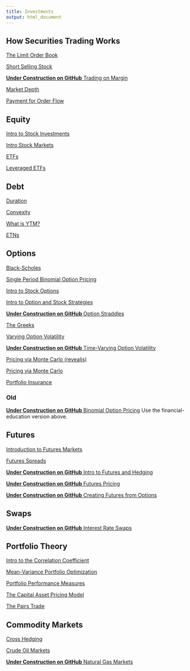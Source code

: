 ```yaml
---
title: Investments
output: html_document
---
```



## How Securities Trading Works 

[The Limit Order Book](http://www.5minutefinance.org/concepts/the-limit-order-book)

[Short Selling Stock](https://www.5minutefinance.org/concepts/short-selling-stock)

[**Under Construction on GitHub** Trading on Margin](https://github.com/FinancialMarkets/5MinuteFinance/blob/master/Trading_and_Market_Structure/Margin/margin.Rmd)

[Market Depth](https://matt-brigida.github.io/fin_532_market_depth/)

[Payment for Order Flow](https://financial-education.github.io/payment_for_order_flow/)

## Equity

[Intro to Stock Investments](https://www.5minutefinance.org/concepts/an-introduction-to-stock-investments)

[Intro Stock Markets](https://www.5minutefinance.org/concepts/an-introduction-stock-markets)

[ETFs](https://www.5minutefinance.org/concepts/exchange-traded-funds)

[Leveraged ETFs](https://www.5minutefinance.org/concepts/leveraged-exchange-traded-funds)

## Debt

[Duration](https://www.5minutefinance.org/concepts/duration)

[Convexity](https://www.5minutefinance.org/concepts/convexity)

[What is YTM?](https://www.5minutefinance.org/concepts/for-what-is-the-yield-to-maturity-used)

[ETNs](https://www.5minutefinance.org/concepts/exchange-traded-notes)

## Options

[Black-Scholes](http://www.5minutefinance.org/concepts/black-scholes)

[Single Period Binomial Option Pricing](https://financial-education.github.io/single_period_binomial_option_pricing)

[Intro to Stock Options](https://www.5minutefinance.org/concepts/an-introduction-to-stock-options)

[Intro to Option and Stock Strategies](https://www.5minutefinance.org/concepts/an-introduction-to-option-and-stock-strategies)

[**Under Construction on GitHub** Option Straddles](https://github.com/FinancialMarkets/5MinuteFinance/blob/master/Options/option_straddle/option_straddle.Rmd)

[The Greeks](https://www.5minutefinance.org/concepts/the-greeks)

[Varying Option Volatility](https://www.5minutefinance.org/concepts/varying-option-volatility)

[**Under Construction on GitHub** Time-Varying Option Volatility](https://github.com/FinancialMarkets/5MinuteFinance/blob/master/Options/time_varying_IV/stoch_vol.Rmd)

[Pricing via Monte Carlo (revealjs)](https://financial-education.github.io/intro_monte_carlo_methods_in_finance)

[Pricing via Monte Carlo](https://www.5minutefinance.org/concepts/an-introduction-to-the-uses-of-monte-carlo-methods-in-finance)

[Portfolio Insurance](https://financial-education.github.io/portfolio_insurance/)

### Old

[**Under Construction on GitHub** Binomial Option Pricing](https://github.com/FinancialMarkets/5MinuteFinance/blob/master/Options/binomial_option_pricing/binomial_option_pricing.Rmd) Use the financial-education version above.

## Futures

[Introduction to Futures Markets](https://financial-education.github.io/intro_futures_rtf/)

[Futures Spreads](https://financial-education.github.io/Futures_Spreads/)

[**Under Construction on GitHub** Intro to Futures and Hedging](https://github.com/FinancialMarkets/5MinuteFinance/blob/master/Derivatives/Futures_Intro/intro_futures.Rmd)

[**Under Construction on GitHub** Futures Pricing](https://github.com/FinancialMarkets/5MinuteFinance/blob/master/Derivatives/Pricing_Futures/pricing_futures.Rmd)

[**Under Construction on GitHub** Creating Futures from Options](https://github.com/FinancialMarkets/5MinuteFinance/blob/master/Options/creating_futures_with_options/creating_futures_with_options.Rmd)

## Swaps

[**Under Construction on GitHub** Interest Rate Swaps](https://github.com/FinancialMarkets/5MinuteFinance/blob/master/Derivatives/Interest_Rate_Swaps/IRS.Rmd)

## Portfolio Theory

[Intro to the Correlation Coefficient](https://www.5minutefinance.org/concepts/an-introduction-to-correlation-coefficient)

[Mean-Variance Portfolio Optimization](https://www.5minutefinance.org/concepts/mean-variance-portfolio-optimization)

[Portfolio Performance Measures](http://www.5minutefinance.org/concepts/an-introduction-to-portfolio-performance-measures)

[The Capital Asset Pricing Model](https://www.5minutefinance.org/concepts/the-capital-asset-pricing-model)

[The Pairs Trade](https://www.5minutefinance.org/concepts/the-pairs-trade)

## Commodity Markets

[Cross Hedging](https://www.5minutefinance.org/concepts/cross-hedging)

[Crude Oil Markets](https://www.5minutefinance.org/concepts/crude-oil-markets)

[**Under Construction on GitHub** Natural Gas Markets](https://github.com/FinancialMarkets/5MinuteFinance/blob/master/Commodities/nat_gas_markets/nat_gas_markets.Rmd)
